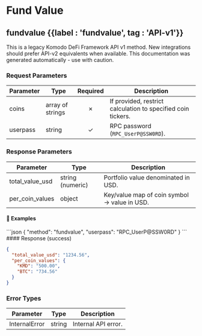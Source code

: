 
# Fund Value

## fundvalue {{label : 'fundvalue', tag : 'API-v1'}}

<Note type="info">
  This is a legacy Komodo DeFi Framework API v1 method. New integrations should prefer API-v2 equivalents when available.
  This documentation was generated automatically - use with caution.
</Note>

### Request Parameters

| Parameter | Type             | Required | Description                                                  |
| --------- | ---------------- | :------: | ------------------------------------------------------------ |
| coins     | array of strings |     ✗    | If provided, restrict calculation to specified coin tickers. |
| userpass  | string           |     ✓    | RPC password (`RPC_UserP@SSW0RD`).                           |

### Response Parameters

| Parameter         | Type             | Description                                  |
| ----------------- | ---------------- | -------------------------------------------- |
| total\_value\_usd | string (numeric) | Portfolio value denominated in USD.          |
| per\_coin\_values | object           | Key/value map of coin symbol → value in USD. |

#### 📌 Examples

<CodeGroup title="fundvalue" tag="POST" label="fundvalue" mm2MethodDecorate="true">
  ```json
  {
    "method": "fundvalue",
    "userpass": "RPC_UserP@SSW0RD"
  }
  ```
</CodeGroup>

<CollapsibleSection expandedText="Hide Response" collapsedText="Show Response">
  #### Response (success)

  ```json
  {
    "total_value_usd": "1234.56",
    "per_coin_values": {
      "KMD": "500.00",
      "BTC": "734.56"
    }
  }
  ```
</CollapsibleSection>

### Error Types

| Parameter     | Type   | Description         |
| ------------- | ------ | ------------------- |
| InternalError | string | Internal API error. |
